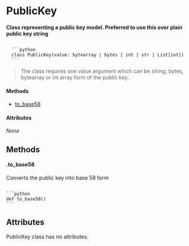 
# PublicKey
**Class representing a public key model. Preferred to use this over plain public key string**

<Code>
  ```python 
  class PublicKey(value: bytearray | bytes | int | str | List[int])
  ```
</Code>

> The class requires one value argument which can be string, bytes, bytearray or int array form of the public key.

#### Methods
- [to_base58](#to_base58)

#### Attributes
*None*


## Methods

#### .to_base58
Converts the public key into base 58 form

<Code>
```python 
def to_base58()
```
</Code>


## Attributes
<Callout>
    <p style={{color: "white", fontSize:"1rem"}}>PublicKey class has no attributes.</p>
</Callout>